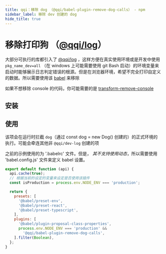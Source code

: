 ```yaml
---
title: qqi：移除 dog （@qqi/babel-plugin-remove-dog-calls） - npm
sidebar_label: 移除 dev 创建的 dog
hide_title: true
---
```


# 移除打印狗 （[@qqi/log](./log)）

<PackageInfo
  packageName="@qqi/babel-plugin-remove-dog-calls"
  githubRepoName="qqi"
/>

大部分可执行的库都引入了 [@qqi/log](https://www.npmjs.com/package/@qqi/log)
，这样方便在真实使用环境或是开发中使用 `pkg_name_dev=all` （在 windows
上可能需要使用 git Bash
启动）的环境变量来启动时能够展示日志判定错误的根源。但是在浏览器环境，希望不完全打印自定义的数据。所以需要使用该
[babel](https://babeljs.io) 来移除

如果不想移除 console 的代码，你可能需要的是 [transform-remove-console](https://www.npmjs.com/package/babel-plugin-transform-remove-console)

## 安装

<InstallInfo name="@qqi/babel-plugin-remove-dog-calls" dev={true} />

## 使用

该项会在运行时拦截 `dog`（通过 const dog = new Dog() 创建的）的正式环境的执行。可能会牵连其他非 `@qqi/dev-log` 创建的项

之前的示例使用的为 '.babelrc' 文件。但是， _其不支持使用动态_，所以需要使用 'babel.config.js' 文件来定义 babel 设置。

```js
export default function (api) {
  api.cache(true);
  // 根据当前的设定的变量来设定是否使用该插件
  const isProduction = process.env.NODE_ENV === 'production';

  return {
    presets: [
      '@babel/preset-env',
      '@babel/preset-react',
      '@babel/preset-typescript',
    ],
    plugins: [
      '@babel/plugin-proposal-class-properties',
      process.env.NODE_ENV === 'production' &&
        '@qqi/babel-plugin-remove-dog-calls',
    ].filter(Boolean),
  };
}
```
